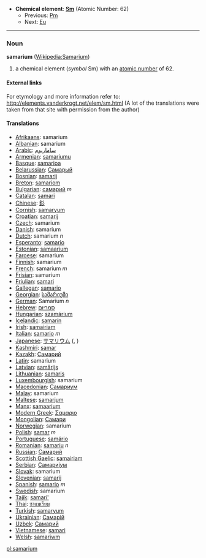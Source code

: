 *'''Chemical element''': '''[[Sm]]''' (Atomic Number: 62)
**Previous: [[Promethium|Pm]]
**Next: [[Europium|Eu]]
----
=== Noun ===
'''samarium''' ([[en:Samarium|Wikipedia:Samarium]])

# a chemical element (''symbol'' Sm) with an [[atomic number]] of 62.

====External links====
For etymology and more information refer to:
http://elements.vanderkrogt.net/elem/sm.html
(A lot of the translations were taken from that site with permission from the author)

==== Translations ====
*[[Afrikaans]]: samarium
*[[Albanian]]: samarium
*[[Arabic]]: [[ساماريوم]]
*[[Armenian]]: [[samariumu]]
*[[Basque]]: [[samarioa]]
*[[Belarussian]]: [[Самарый]]
*[[Bosnian]]: [[samarij]]
*[[Breton]]: [[samariom]]
*[[Bulgarian]]: [[самарий]] ''m''
*[[Catalan]]: [[samari]]
*[[Chinese]]: [[釤]]
*[[Cornish]]: [[samaryum]]
*[[Croatian]]: [[samarij]]
*[[Czech]]: samarium
*[[Danish]]: samarium
*[[Dutch]]: samarium ''n''
*[[Esperanto]]: [[samario]]
*[[Estonian]]: [[samaarium]]
*[[Faroese]]: samarium
*[[Finnish]]: samarium
*[[French]]: samarium ''m''
*[[Frisian]]: samarium
*[[Friulian]]: [[samari]]
*[[Gallegan]]: [[samario]]
*[[Georgian]]: [[სამარიუმი]]
*[[German]]: Samarium ''n''
*[[Hebrew]]: [[סמריום]]
*[[Hungarian]]: [[szamárium]]
*[[Icelandic]]: [[samarín]]
*[[Irish]]: [[samairiam]]
*[[Italian]]: [[samario]] ''m''
*[[Japanese]]: [[サマリウム]] ([[]], )
*[[Kashmiri]]: [[samar]]
*[[Kazakh]]: [[Самарий]]
*[[Latin]]: samarium
*[[Latvian]]: [[samārijs]]
*[[Lithuanian]]: [[samaris]]
*[[Luxembourgish]]: samarium
*[[Macedonian]]: [[Самариум]]
*[[Malay]]: samarium
*[[Maltese]]: [[samarjum]]
*[[Manx]]: [[samaarium]]
*[[Modern Greek]]: [[Σαμαριο]] '' ''
*[[Mongolian]]: [[Самари]]
*[[Norwegian]]: samarium
*[[Polish]]:  [[samar]] ''m''
*[[Portuguese]]: [[samário]]
*[[Romanian]]: [[samariu]] ''n''
*[[Russian]]: [[Самарий]] '' ''
*[[Scottish Gaelic]]: [[samairiam]]
*[[Serbian]]: [[Самариjум]]
*[[Slovak]]: samarium
*[[Slovenian]]: [[samarij]]
*[[Spanish]]: [[samario]] ''m''
*[[Swedish]]: samarium
*[[Tajik]]: [[samari']]
*[[Thai]]: [[ซาแมเรียม]]
*[[Turkish]]: [[samaryum]]
*[[Ukrainian]]: [[Самарiй]]
*[[Uzbek]]: [[Самарий]]
*[[Vietnamese]]: [[samari]]
*[[Welsh]]: [[samariwm]]

[[pl:samarium]]
